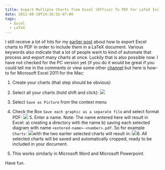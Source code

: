 ```yaml
---
title: Export Multiple Charts from Excel (Office) To PDF For LaTeX Inclusion At Once
date: 2011-08-19T14:16:52-07:00
tags:
  - Excel
  - LaTeX
---
```

I still receive a lot of hits for my [earlier post](http://cschleiden.wordpress.com/2009/09/28/howto-export-excel-charts-as-pdf-to-include-in-latex-document/ "HowTo: Export Excel Charts as PDF to include in LaTeX document") about how to export Excel charts to PDF in order to include them in a LaTeX document. Various keywords also indicate that a lot of people want to kind of automate that process and export many charts at once. Luckily that is also possible now. I have not checked for the PC version yet (if you do it would be great if you could tell me in the comments or view some other [channel](http://cschleiden.wordpress.com/about/ "About") but here is how-to for Microsoft Excel 2011 for the Mac:

1. Create your charts (that step should be obvious)

2. Select all your charts (hold shift and click):
![](/assets/wp-content/uploads/2011/08/screen-shot-2011-08-19-at-2-06-42-pm.png)

3. Select `Save as Picture` from the context menu

4. Check the Box `Save each graphic as a separate file` and select format PDF:
![](/assets/wp-content/uploads/2011/08/screen-shot-2011-08-19-at-2-06-31-pm.png) 5. Enter a name. Note: The name entered here will result in Excel: a) creating a directory with the name b) saving each selected diagram with name `<entered-name>-<number>.pdf`. So for example `Charts`:
![](/assets/wp-content/uploads/2011/08/screen-shot-2011-08-19-at-2-06-20-pm.png)with the two earlier selected charts will result in:
![](/assets/wp-content/uploads/2011/08/screen-shot-2011-08-19-at-2-07-00-pm.png)6. All selected charts will be saved and automatically cropped, ready to be included in your document.

7. This works similarly in Microsoft Word and Microsoft Powerpoint.


Have fun.
